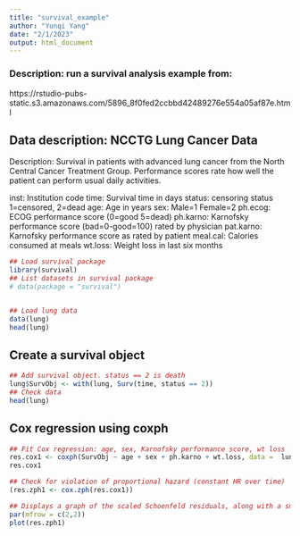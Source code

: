 ```yaml
---
title: "survival_example"
author: "Yunqi Yang"
date: "2/1/2023"
output: html_document
---
```


### Description: run a survival analysis example from:
https://rstudio-pubs-static.s3.amazonaws.com/5896_8f0fed2ccbbd42489276e554a05af87e.html


## Data description: NCCTG Lung Cancer Data

Description:
     Survival in patients with advanced lung cancer from the North
     Central Cancer Treatment Group.  Performance scores rate how well
     the patient can perform usual daily activities.

inst:       Institution code
time:       Survival time in days
status:     censoring status 1=censored, 2=dead
age:        Age in years
sex:        Male=1 Female=2
ph.ecog:    ECOG performance score (0=good 5=dead)
ph.karno:   Karnofsky performance score (bad=0-good=100) rated by physician
pat.karno:  Karnofsky performance score as rated by patient
meal.cal:   Calories consumed at meals
wt.loss:    Weight loss in last six months
```r
## Load survival package
library(survival)
## List datasets in survival package
# data(package = "survival")


## Load lung data
data(lung)
head(lung)
```

## Create a survival object
```r
## Add survival object. status == 2 is death
lung$SurvObj <- with(lung, Surv(time, status == 2))
## Check data
head(lung)
```

## Cox regression using coxph
```r
## Fit Cox regression: age, sex, Karnofsky performance score, wt loss
res.cox1 <- coxph(SurvObj ~ age + sex + ph.karno + wt.loss, data =  lung)
res.cox1
```

```r
## Check for violation of proportional hazard (constant HR over time)
(res.zph1 <- cox.zph(res.cox1))
```

```r
## Displays a graph of the scaled Schoenfeld residuals, along with a smooth curve.
par(mfrow = c(2,2))
plot(res.zph1)
```

